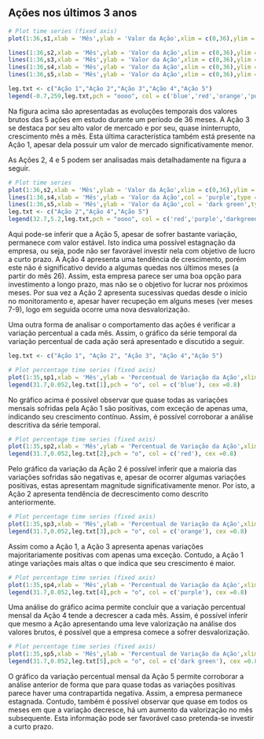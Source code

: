 ## Ações nos últimos 3 anos

```r

# Plot time series (fixed axis)
plot(1:36,s1,xlab = 'Mês',ylab = 'Valor da Ação',xlim = c(0,36),ylim = c(0,250),col = 'blue',type = 'b')

lines(1:36,s2,xlab = 'Mês',ylab = 'Valor da Ação',xlim = c(0,36),ylim = c(0,250),col = 'red',type = 'b')
lines(1:36,s3,xlab = 'Mês',ylab = 'Valor da Ação',xlim = c(0,36),ylim = c(0,250),col = 'orange',type = 'b')
lines(1:36,s4,xlab = 'Mês',ylab = 'Valor da Ação',xlim = c(0,36),ylim = c(0,250),col = 'purple',type = 'b')
lines(1:36,s5,xlab = 'Mês',ylab = 'Valor da Ação',xlim = c(0,36),ylim = c(0,250),col = 'dark green',type = 'b')

leg.txt <- c("Ação 1","Ação 2","Ação 3","Ação 4","Ação 5")
legend(-0.7,259,leg.txt,pch = "oooo", col = c('blue','red','orange','purple','darkgreen'), cex =0.8)

```

Na figura acima são apresentadas as evoluções temporais dos valores brutos das 5 ações em estudo durante um período de 36 meses. A Ação 3 se destaca por seu alto valor de mercado e por seu, quase ininterrupto, crescimento mês a mês. Esta última característica também está presente na Ação 1, apesar dela possuir um valor de mercado significativamente menor.

As Ações 2, 4 e 5 podem ser analisadas mais detalhadamente na figura a seguir.

```r

# Plot time series 
plot(1:36,s2,xlab = 'Mês',ylab = 'Valor da Ação',xlim = c(0,36),ylim = c(0,25),col = 'red',type = 'b')
lines(1:36,s4,xlab = 'Mês',ylab = 'Valor da Ação',col = 'purple',type = 'b')
lines(1:36,s5,xlab = 'Mês',ylab = 'Valor da Ação',col = 'dark green',type = 'b')
leg.txt <- c("Ação 2","Ação 4","Ação 5")
legend(32.7,5.2,leg.txt,pch = "oooo", col = c('red','purple','darkgreen'), cex =0.8)

```

Aqui pode-se inferir que a Ação 5, apesar de sofrer bastante variação, permanece com valor estável. Isto indica uma possível estagnação da empresa, ou seja, pode não ser favorável investir nela com objetivo de lucro a curto prazo. A Ação 4 apresenta uma tendência de crescimento, porém este não é significativo devido a algumas quedas nos últimos meses (a partir do mês 26). Assim, esta empresa parece ser uma boa opção para investimento a longo prazo, mas não se o objetivo for lucrar nos próximos meses. Por sua vez a Ação 2 apresenta sucessivas quedas desde o início no monitoramento e, apesar haver recupeção em alguns meses (ver meses 7-9), logo em seguida ocorre uma nova desvalorização.

Uma outra forma de analisar o comportamento das ações é verificar a variação percentual a cada mês. Assim, o gráfico da série temporal da variação percentual de cada ação será apresentado e discutido a seguir.

```r


leg.txt <- c("Ação 1", "Ação 2", "Ação 3", "Ação 4","Ação 5")

# Plot percentage time series (fixed axis)
plot(1:35,sp1,xlab = 'Mês',ylab = 'Percentual de Variação da Ação',xlim = c(0,35),ylim = c(-0.05,0.05),col = 'blue',type = 'b')
legend(31.7,0.052,leg.txt[1],pch = "o", col = c('blue'), cex =0.8)


```


No gráfico acima é possível observar que quase todas as variações mensais sofridas pela Ação 1 são positivas, com exceção de apenas uma, indicando seu crescimento contínuo. Assim, é possível corroborar a análise descritiva da série temporal.

```r

# Plot percentage time series (fixed axis)
plot(1:35,sp2,xlab = 'Mês',ylab = 'Percentual de Variação da Ação',xlim = c(0,35),ylim = c(-0.05,0.05),col = 'red',type = 'b')
legend(31.7,0.052,leg.txt[2],pch = "o", col = c('red'), cex =0.8)

```


Pelo gráfico da variação da Ação 2 é possível inferir que a maioria das variações sofridas são negativas e, apesar de ocorrer algumas variações positivas, estas apresentam magnitude significativamente menor. Por isto, a Ação 2 apresenta tendência de decrescimento como descrito anteriormente.

```r

# Plot percentage time series (fixed axis)
plot(1:35,sp3,xlab = 'Mês',ylab = 'Percentual de Variação da Ação',xlim = c(0,35),ylim = c(-0.05,0.05),col = 'orange',type = 'b')
legend(31.7,0.052,leg.txt[3],pch = "o", col = c('orange'), cex =0.8)

```

Assim como a Ação 1, a Ação 3 apresenta apenas variações majoritariamente positivas com apenas uma exceção. Contudo, a Ação 1 atinge variações mais altas o que indica que seu crescimento é maior.

```r

# Plot percentage time series (fixed axis)
plot(1:35,sp4,xlab = 'Mês',ylab = 'Percentual de Variação da Ação',xlim = c(0,35),ylim = c(-0.05,0.05),col = 'purple',type = 'b')
legend(31.7,0.052,leg.txt[4],pch = "o", col = c('purple'), cex =0.8)

```

Uma análise do gráfico acima permite concluir que a variação percentual mensal da Ação 4 tende a decrescer a cada mês. Assim, é possível inferir que mesmo a Ação apresentando uma leve valorização na análise dos valores brutos, é possível que a empresa comece a sofrer desvalorização.

```r

# Plot percentage time series (fixed axis)
plot(1:35,sp5,xlab = 'Mês',ylab = 'Percentual de Variação da Ação',xlim = c(0,35),ylim = c(-0.05,0.05),col = 'dark green',type = 'b')
legend(31.7,0.052,leg.txt[5],pch = "o", col = c('dark green'), cex =0.8)

```

O gráfico da variação percentual mensal da Ação 5 permite corroborar a análise anterior de forma que para quase todas as variações positivas parece haver uma contrapartida negativa. Assim, a empresa permanece estagnada. Contudo, também é possível observar que quase em todos os meses em que a variação decresce, há um aumento da valorização no mês subsequente. Esta informação pode ser favorável caso pretenda-se investir a curto prazo.
